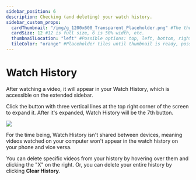 ```yaml
---
sidebar_position: 6
description: Checking (and deleting) your watch history.
sidebar_custom_props:
  cardThumbnail: "/img/g_1200x600_Transparent_Placeholder.png" #The thumbnail on the category card.
  cardSize: 12 #12 is full size, 6 is 50% width, etc.
  thumbnailLocation: "left" #Possible options: top, left, bottom, right, none
  tileColor: "orange" #Placeholder tiles until thumbnail is ready, possible options: blue, cream, darkpurple, lightpurple, mauve, orange, pink, none
---
```


# Watch History

After watching a video, it will appear in your Watch History, which is accessible on the extended sidebar.

Click the button with three vertical lines at the top right corner of the screen to expand it. After it's expanded, Watch History will be the 7th button.

![](/img/en/category-interaction10.gif)

For the time being, Watch History isn't shared between devices, meaning videos watched on your computer won't appear in the watch history on your phone and vice versa.

You can delete specific videos from your history by hovering over them and clicking the "X" on the right. Or, you can delete your entire history by clicking **Clear History**.

